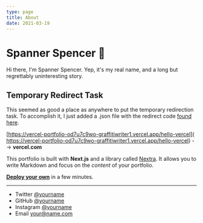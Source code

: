 ```yaml
---
type: page
title: About
date: 2021-03-19
---
```


# Spanner Spencer 🔧

Hi there, I'm Spanner Spencer. Yep, it's my real name, and a long but regrettably uninteresting story.

## Temporary Redirect Task
This seemed as good a place as anywhere to put the temporary redirection task. To accomplish it, I just added a .json file with the redirect code [found here](https://medium.com/@kartikagrawal7196/how-to-create-a-folder-in-a-github-repository-36b0fd8f9bf8).

[https://vercel-portfolio-od7u7c9wo-graffitiwriter1.vercel.app/hello-vercel](
https://vercel-portfolio-od7u7c9wo-graffitiwriter1.vercel.app/hello-vercel)  -->  **vercel.com**


This portfolio is built with **Next.js** and a library called [Nextra](https://nextra.vercel.app/). It allows you to write Markdown and focus on the _content_ of your portfolio.

[**Deploy your own**](https://vercel.com/new/git/external?repository-url=https://github.com/vercel-solutions/nextjs-portfolio-starter&project-name=portfolio&repository-name=portfolio) in a few minutes.

---

- Twitter [@yourname](https://twitter.com/yourname)
- GitHub [@yourname](https://github.com/yourname)
- Instagram [@yourname](https://instagram.com/yourname)
- Email your@name.com
